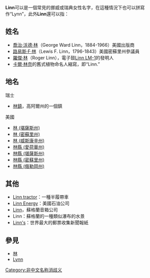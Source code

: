 '''Linn'''可以是一個常見的挪威或瑞典女性名字，在這種情況下也可以拼寫作“Lynn”，此外'''Linn'''還可以指：

==姓名==
* [[喬治·沃德·林|喬治·沃德·林]]（George Ward Linn，1884-1966）美國出版商
* [[路易斯·F·林|路易斯·F·林]]（Lewis F. Linn，1796-1843）美國密蘇里州參議員
* [[羅傑·林|羅傑·林]]（Roger Linn），電子鼓[[Linn_LM-1|Linn LM-1]]的發明人
*[[卡爾·林奈|卡爾·林奈]]的舊式植物命名人縮寫，即“Linn.”

==地名==

;瑞士
*[[林鎮|林鎮]]，高阿爾州的一個鎮

;美國
*[[林_(堪薩斯州)|林 (堪薩斯州)]]
*[[林_(密蘇里州)|林 (密蘇里州)]]
*[[林_(威斯康辛州)|林 (威斯康辛州)]]
*[[林縣_(愛荷華州)|林縣 (愛荷華州)]]
*[[林縣_(堪薩斯州)|林縣 (堪薩斯州)]]
*[[林縣_(密蘇里州)|林縣 (密蘇里州)]]
*[[林縣_(俄勒岡州)|林縣 (俄勒岡州)]]

==其他==
* [[Linn_tractor|Linn tractor]]：一種半履帶車
* [[Linn_Energy|Linn Energy]]：美國石油公司
* [[Linn_(蘇格蘭公司)|Linn]]，蘇格蘭音箱公司
* Linn：蘇格蘭的一種類似瀑布的水景
* [[林氏郵票新聞|Linn's]]：世界最大的郵票收集新聞報紙

==參見==
*[[林|林]]
*[[Lynn|Lynn]]

{{disambig}}
[[Category:非中文名称消歧义|Category:非中文名称消歧义]]